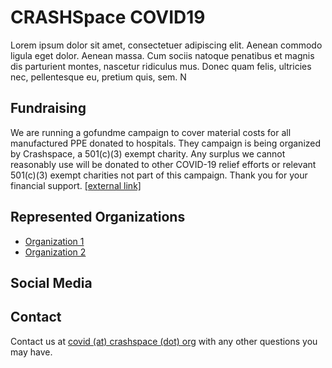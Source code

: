 
# CRASHSpace COVID19

Lorem ipsum dolor sit amet, consectetuer adipiscing elit. Aenean commodo ligula eget dolor. Aenean massa. Cum sociis natoque penatibus et magnis dis parturient montes, nascetur ridiculus mus. Donec quam felis, ultricies nec, pellentesque eu, pretium quis, sem. N

## Fundraising

We are running a gofundme campaign to cover material costs for all manufactured PPE donated to hospitals. They campaign is being organized by Crashspace, a 501(c)(3) exempt charity. Any surplus we cannot reasonably use will be donated to other COVID-19 relief efforts or relevant 501(c)(3) exempt charities not part of this campaign. Thank you for your financial support. [\[external link\]](https://charity.gofundme.com/o/en/campaign/makers-united-against-covid-19)

## Represented Organizations

- [Organization 1](https://danstepanov.com)
- [Organization 2](https://danstepanov.com)

## Social Media

<Social />

## Contact

Contact us at [covid (at) crashspace (dot) org](mailto:covid@crashspace.org) with any other questions you may have.